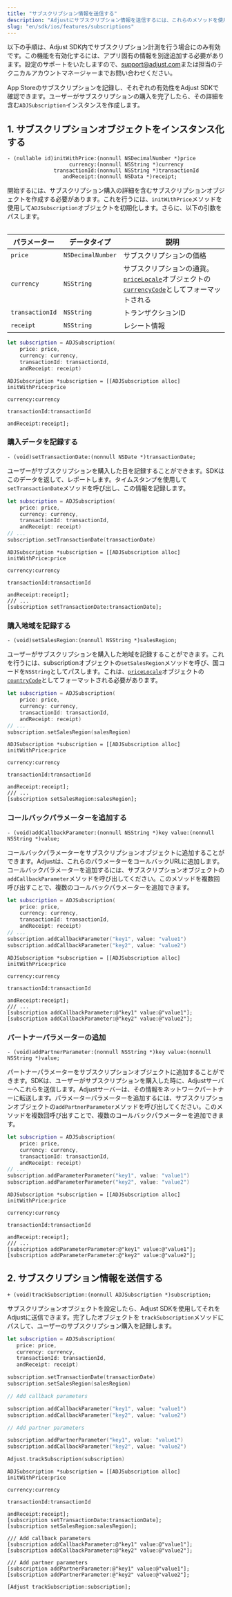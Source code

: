 ```yaml
---
title: "サブスクリプション情報を送信する"
description: "Adjustにサブスクリプション情報を送信するには、これらのメソッドを使用してください。"
slug: "en/sdk/ios/features/subscriptions"
---
```

<callout type="important"> 

以下の手順は、Adjust SDK内でサブスクリプション計測を行う場合にのみ有効です。この機能を有効化するには、アプリ固有の情報を別途追加する必要があります。設定のサポートをいたしますので、[support@adjust.com](mailto:support@adjust.com)または担当のテクニカルアカウントマネージャーまでお問い合わせください。
</Callout> 

App Storeのサブスクリプションを記録し、それぞれの有効性をAdjust SDKで確認できます。ユーザーがサブスクリプションの購入を完了したら、その詳細を含む`ADJSubscription`インスタンスを作成します。

1\. サブスクリプションオブジェクトをインスタンス化する
------------------------------

```objc
- (nullable id)initWithPrice:(nonnull NSDecimalNumber *)price
                    currency:(nonnull NSString *)currency
               transactionId:(nonnull NSString *)transactionId
                  andReceipt:(nonnull NSData *)receipt;
```

開始するには、サブスクリプション購入の詳細を含むサブスクリプションオブジェクトを作成する必要があります。これを行うには、`initWithPrice`メソッドを使用して`ADJSubscription`オブジェクトを初期化します。さらに、以下の引数をパスします。
<table> 

|     パラメーター      |      データタイプ       |                                                                                                                                説明                                                                                                                                 |
|-----------------|-------------------|-------------------------------------------------------------------------------------------------------------------------------------------------------------------------------------------------------------------------------------------------------------------|
| `price`         | `NSDecimalNumber` | サブスクリプションの価格                                                                                                                                                                                                                                                      |
| `currency`      | `NSString`        | サブスクリプションの通貨。[`priceLocale`](https://developer.apple.com/documentation/foundation/nslocale/1642836-currencycode?language=objc)オブジェクトの[`currencyCode`](https://developer.apple.com/documentation/storekit/skproduct/1506145-pricelocale?language=objc)としてフォーマットされる |
| `transactionId` | `NSString`        | トランザクションID                                                                                                                                                                                                                                                        |
| `receipt`       | `NSString`        | レシート情報                                                                                                                                                                                                                                                            |

</Table> <tabs> <tab title="Swift" sync="swift"> 

```swift
let subscription = ADJSubscription(
    price: price,
    currency: currency,
    transactionId: transactionId,
    andReceipt: receipt)
```

</Tab> <tab title="Objective-C" sync="objc"> 

```objc
ADJSubscription *subscription = [[ADJSubscription alloc] initWithPrice:price
                                                              currency:currency
                                                         transactionId:transactionId
                                                            andReceipt:receipt];
```

</Tab> </Tabs> 

### 購入データを記録する

```objc
- (void)setTransactionDate:(nonnull NSDate *)transactionDate;
```

ユーザーがサブスクリプションを購入した日を記録することができます。SDKはこのデータを返して、レポートします。タイムスタンプを使用して`setTransactionDate`メソッドを呼び出し、この情報を記録します。
<tabs> <tab title="Swift" sync="swift"> 

```swift
let subscription = ADJSubscription(
    price: price,
    currency: currency,
    transactionId: transactionId,
    andReceipt: receipt)
// ...
subscription.setTransactionDate(transactionDate)
```

</Tab> <tab title="Objective-C" sync="objc"> 

```objc
ADJSubscription *subscription = [[ADJSubscription alloc] initWithPrice:price
                                                              currency:currency
                                                         transactionId:transactionId
                                                            andReceipt:receipt];
/// ...
[subscription setTransactionDate:transactionDate];
```

</Tab> </Tabs> 

### 購入地域を記録する

```objc
- (void)setSalesRegion:(nonnull NSString *)salesRegion;
```

ユーザーがサブスクリプションを購入した地域を記録することができます。これを行うには、subscriptionオブジェクトの`setSalesRegion`メソッドを呼び、国コードを`NSString`としてパスします。これは、[`priceLocale`](https://developer.apple.com/documentation/storekit/skproduct/1506145-pricelocale?language=swift)オブジェクトの[`countryCode`](https://developer.apple.com/documentation/foundation/nslocale/1643060-countrycode?language=swift)としてフォーマットされる必要があります。
<tabs> <tab title="Swift" sync="swift"> 

```swift
let subscription = ADJSubscription(
    price: price,
    currency: currency,
    transactionId: transactionId,
    andReceipt: receipt)
// ...
subscription.setSalesRegion(salesRegion)
```

</Tab> <tab title="Objective-C" sync="objc"> 

```objc
ADJSubscription *subscription = [[ADJSubscription alloc] initWithPrice:price
                                                              currency:currency
                                                         transactionId:transactionId
                                                            andReceipt:receipt];
/// ...
[subscription setSalesRegion:salesRegion];
```

</Tab> </Tabs> 

### コールバックパラメーターを追加する

```objc
- (void)addCallbackParameter:(nonnull NSString *)key value:(nonnull NSString *)value;
```

コールバックパラメーターをサブスクリプションオブジェクトに追加することができます。Adjustは、これらのパラメーターをコールバックURLに追加します。コールバックパラメーターを追加するには、サブスクリプションオブジェクトの`addCallbackParameter`メソッドを呼び出してください。このメソッドを複数回呼び出すことで、複数のコールバックパラメーターを追加できます。
<tabs> <tab title="Swift" sync="swift"> 

```swift
let subscription = ADJSubscription(
    price: price,
    currency: currency,
    transactionId: transactionId,
    andReceipt: receipt)
// ...
subscription.addCallbackParameter("key1", value: "value1")
subscription.addCallbackParameter("key2", value: "value2")
```

</Tab> <tab title="Objective-C" sync="objc"> 

```objc
ADJSubscription *subscription = [[ADJSubscription alloc] initWithPrice:price
                                                              currency:currency
                                                         transactionId:transactionId
                                                            andReceipt:receipt];
/// ...
[subscription addCallbackParameter:@"key1" value:@"value1"];
[subscription addCallbackParameter:@"key2" value:@"value2"];
```

</Tab> </Tabs> 

### パートナーパラメーターの追加

```objc
- (void)addPartnerParameter:(nonnull NSString *)key value:(nonnull NSString *)value;
```

パートナーパラメーターをサブスクリプションオブジェクトに追加することができます。SDKは、ユーザーがサブスクリプションを購入した時に、Adjustサーバーへこれらを送信します。Adjustサーバーは、その情報をネットワークパートナーに転送します。パラメーターパラメーターを追加するには、サブスクリプションオブジェクトの`addPartnerParameter`メソッドを呼び出してください。このメソッドを複数回呼び出すことで、複数のコールバックパラメーターを追加できます。
<tabs> <tab title="Swift" sync="swift"> 

```swift
let subscription = ADJSubscription(
    price: price,
    currency: currency,
    transactionId: transactionId,
    andReceipt: receipt)
// ...
subscription.addParameterParameter("key1", value: "value1")
subscription.addParameterParameter("key2", value: "value2")
```

</Tab> <tab title="Objective-C" sync="objc"> 

```objc
ADJSubscription *subscription = [[ADJSubscription alloc] initWithPrice:price
                                                              currency:currency
                                                         transactionId:transactionId
                                                            andReceipt:receipt];
/// ...
[subscription addParameterParameter:@"key1" value:@"value1"];
[subscription addParameterParameter:@"key2" value:@"value2"];
```

</Tab> </Tabs> 

2\. サブスクリプション情報を送信する
---------------------

```objc
+ (void)trackSubscription:(nonnull ADJSubscription *)subscription;
```

サブスクリプションオブジェクトを設定したら、Adjust SDKを使用してそれをAdjustに送信できます。完了したオブジェクトを `trackSubscription`メソッドにパスして、ユーザーのサブスクリプション購入を記録します。
<tabs> <tab title="Swift" sync="swift"> 

```swift
let subscription = ADJSubscription(
   price: price,
   currency: currency,
   transactionId: transactionId,
   andReceipt: receipt)

subscription.setTransactionDate(transactionDate)
subscription.setSalesRegion(salesRegion)

// Add callback parameters

subscription.addCallbackParameter("key1", value: "value1")
subscription.addCallbackParameter("key2", value: "value2")

// Add partner parameters

subscription.addPartnerParameter("key1", value: "value1")
subscription.addCallbackParameter("key2", value: "value2")

Adjust.trackSubscription(subscription)
```

</Tab> <tab title="Objective-C" sync="objc"> 

```objc
ADJSubscription *subscription = [[ADJSubscription alloc] initWithPrice:price
                                                            currency:currency
                                                         transactionId:transactionId
                                                            andReceipt:receipt];
[subscription setTransactionDate:transactionDate];
[subscription setSalesRegion:salesRegion];

/// Add callback parameters
[subscription addCallbackParameter:@"key1" value:@"value1"];
[subscription addCallbackParameter:@"key2" value:@"value2"];

/// Add partner parameters
[subscription addPartnerParameter:@"key1" value:@"value1"];
[subscription addPartnerParameter:@"key2" value:@"value2"];

[Adjust trackSubscription:subscription];
```

</Tab> </Tabs>

